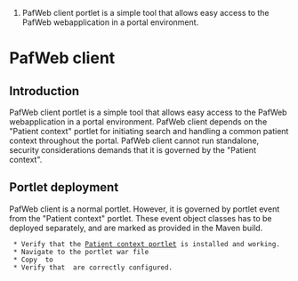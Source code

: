 #PafWeb client portlet is a simple tool that allows easy access to the PafWeb webapplication in a portal environment.

= PafWeb client =

== Introduction ==

PafWeb client portlet is a simple tool that allows easy access to the PafWeb webapplication in a portal environment. 
PafWeb client depends on the "Patient context" portlet for initiating search and handling a common patient context throughout the portal. PafWeb client cannot run standalone, security considerations demands that it is governed by the "Patient context". 


== Portlet deployment ==
PafWeb client is a normal portlet.
However, it is governed by portlet event from the "Patient context" portlet. These event object classes has to be deployed separately, and are marked as provided in the Maven build. 

  * Verify that the [http://code.google.com/p/oppna-program-healthcare-context/wiki/PatientContextInstallationGuide?ts=1274800546&updated=PatientContextInstallationGuide Patient context portlet] is installed and working.
  * Navigate to the portlet war file {{{viewer/modules/portlet}}}
  * Copy {{{paf-web-viewer-module-portlet.war}}} to {{{<liferay_home>/deploy}}}
  * Verify that {{{WEB-INF/classes/security.properties}}} are correctly configured.